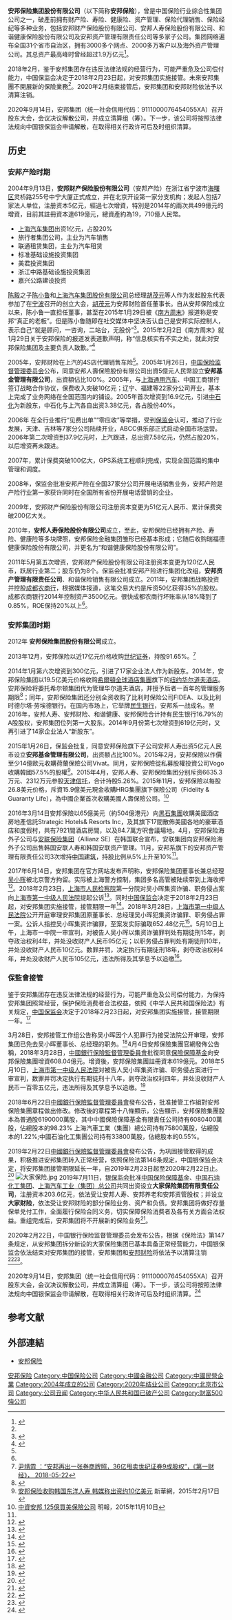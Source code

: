 {{Infobox_Company |
  company_name_zh = 安邦保险集团股份有限公司 |
  company_name = 安邦保险集团股份有限公司 |
  company_logo = |
  company_type = [[民營企業|民營企業]] |
  foundation = 2004年 |
  defunct = 2020年|
  fate = 因经营问题清算|
  location ={{CHN}}[[北京|北京]][[建国门外大街|建国门外大街]]6号|
  industry = [[金融|金融]]（[[保險|保險]]為主）|
  chairman = [[胡茂元|胡茂元]] | 
  CEO = [[吴小晖|吴小晖]] |
  sales =  |
  profit =  |
  asset = |
  market_value = |
  num_employees = |
  revenue = |
  products = |
  major_shareholder= [[中国保险保障基金有限责任公司|中国保险保障基金有限责任公司]]（98.23%）|
  homepage = [http://www.anbanggroup.com/ 安邦保险]
}}
{{CSS image crop
|Image         = 楼 - panoramio.jpg
|bSize         = 400
|cWidth        = 250
|cHeight       = 150
|Description   = 2009年12月30日的安邦保险。
}}

'''安邦保险集团股份有限公司'''（以下简称'''安邦保险'''），曾是中国保险行业综合性集团公司之一，破產前拥有财产险、寿险、健康险、资产管理、保险代理销售、保险经纪等多种业务，包括安邦财产保险股份有限公司、安邦人寿保险股份有限公司、和谐健康保险股份有限公司及安邦资产管理有限责任公司等多家子公司。集团网络遍布全国31个省市自治区，拥有3000多个网点、2000多万客户以及海外资产管理公司。其总资产最高峰时曾经超过1.9万亿元<ref name="a">{{Cite news|url=http://www.ceweekly.cn/2017/0505/189964.shtml|title=安邦人寿保险三个月内被禁申报新产品-揭秘安邦帝国|author=李永华|date=2017-05-05|work=经济网-中国经济周刊|accessdate=2017-05-08}}{{dead link|date=2017年12月 |bot=InternetArchiveBot |fix-attempted=yes }}</ref>。

2018年2月，鉴于安邦集团存在违反法律法规的经营行为，可能严重危及公司偿付能力，中国保监会决定于2018年2月23日起，对安邦集团实施接管。未來安邦集團不開展新的保險業務<ref name="wei"/>。2020年2月结束接管后，安邦集团和安邦财险依法予以清算注销。

2020年9月14日，安邦集团（统一社会信用代码：9111000076454055XA）召开股东大会，会议决议解散公司，并成立清算组（筹）。下一步，该公司将按照法律法规向中国银保监会申请解散，在取得相关行政许可后及时组织清算。

==历史==

=== 安邦产险时期 ===
2004年9月13日，'''安邦财产保险股份有限公司'''（安邦产险）在浙江省宁波市[[海曙区|海曙区]]灵桥路255号中宁大厦正式成立，并在北京开设第一家分支机构；发起人包括7家法人单位，注册资本5亿元，經過七次增資，特別是2014年的兩次共499億元的增資，目前其註冊資本達619億元，總資產約為19，710億人民幣。
* [[上海汽车集团|上海汽车集团]]出资1亿元，占股20%
* 旅行者集团公司，主业为汽车销售 
* 联通租赁集团，主业为汽车租赁
* 标准基础设施投资集团
* 美君投资集团
* 浙江中路基础设施投资集团
* 嘉兴公路建设投资

[[陈毅|陈毅]]之子[[陈小鲁|陈小鲁]]和[[上海汽车集团股份有限公司|上海汽车集团股份有限公司]]总经理[[胡茂元|胡茂元]]等人作为发起股东代表参加了在[[宁波|宁波]]召开的创立大会，[[胡茂元|胡茂元]]为安邦财险首任董事长。自从安邦保险成立以来，陈小鲁一直担任董事，甚至在2015年1月29日被《[[南方周末|南方周末]]》报道称是安邦“真正的老板”。但是陈小鲁随即在社交媒体中坚决否认自己是安邦实际控制人，表示自己“就是顾问，一咨询，二站台，无股份”<ref>{{Cite web|url=http://finance.sina.com.cn/stock/s/20150130/090221436134.shtml|title=陈毅之子陈小鲁回应：我不是安邦实际控制人|author=|date=2015-01-30|publisher=新浪|language=|accessdate=|quote=|archive-date=2018-03-03|archive-url=https://web.archive.org/web/20180303213859/http://finance.sina.com.cn/stock/s/20150130/090221436134.shtml|dead-url=no}}</ref>。2015年2月2日《南方周末》就1月29日关于安邦保险的报道发表道歉声明，称“信息核实有不实之处，就此对安邦保险集团及主要负责人致歉。”<ref>{{Cite web|url =http://finance.ifeng.com/a/20150202/13474933_0.shtml|title =南方周末就安邦保险报道道歉 称有不实之处|author =|date =2015-02-02|publisher =凤凰网|language =|accessdate =|quote =|archive-date =2018-03-03|archive-url =https://web.archive.org/web/20180303051958/http://finance.ifeng.com/a/20150202/13474933_0.shtml|dead-url =no}}</ref>

2005年，安邦财险在上汽的4S店代理销售车险<ref name="a" />。2005年1月26日，[[中国保险监督管理委员会|中国保险监督管理委员会]]公布，同意安邦人壽保險股份有限公司出資5億元人民幣設立'''安邦基金管理有限公司'''，出資額佔比100%。2005年，与[[上海通用汽车|上海通用汽车]]、中国工商银行签订战略合作协议，保费收入突破10亿元；辽宁、福建等22家分公司开业，基本上完成了业务网络在全国范围内的铺设。2005年首次增资到16.9亿元，引进[[中石化|中石化]]为新股东，中石化与上汽各自出资3.38亿元，各占股份40%。  

2006年 在全行业推行“见费出单”“零应收”等举措，受到[[保监会|保监会]]认可，推动了行业发展，天津、吉林等7家分公司陆续开业，ABCC俱乐部正式启动全国市场运营。2006年第二次增资到37.9亿元时，上汽跟进，总出资7.58亿元，仍然占股20%，以后增资再未跟进。

2007年，累计保费突破100亿大，GPS系统工程顺利完成，实现全国范围的集中管理和调度。

2008年，保监会批准安邦产险在全国37家分公司开展电话销售业务，安邦产险是产险行业第一家获许同时在全国所有省份开展电话营销的企业。

2009年，安邦财产保险股份有限公司注册资本变更为51亿元人民币、累计保费突破200亿大关。

2010年，'''安邦人寿保险股份有限公司'''成立，至此，安邦保险已经拥有产险、寿险、健康险等多块牌照，安邦保险金融集团雏形已经基本形成；它随后收购瑞福德健康保险股份有限公司，并更名为“和谐健康保险股份有限公司”。

2011年5月第五次增资，安邦财产保险股份有限公司注册资本变更为120亿人民币，跃居行业第二；股东仍为8个。保监会批准安邦产险进行集团化改组，'''安邦资产管理有限责任公司'''、和谐保险销售有限公司成立。2011年，安邦集团战略投资并控股[[成都农商银行|成都农商行]]，根据媒体报道，这笔交易大约是斥资50亿获得35%的股权。成都农商银行2014年控制资产3500亿元。很快成都农商行坏账率从18%降到了0.85%，ROE保持20%以上<ref name="a" />。

=== 安邦集团时期 ===
2012年 '''安邦保险集团股份有限公司'''成立。

2013年12月，安邦保险以近17亿元价格收购[[世纪证券|世纪证券]]，持股91.65%。<ref>[https://www.yicai.com/news/5425140.html  尹靖霏 ：“安邦再出一张券商牌照，36亿甩卖世纪证券9成股权”，《第一财经》， 2018-05-22]</ref>

2014年1月第六次增资到300亿元，引进了17家企业法人作为新股东。2014年，安邦保险集团以19.5亿美元价格收购[[希爾頓全球酒店集團|希爾頓全球酒店集團]]旗下的[[纽约华尔道夫酒店|纽约华尔道夫酒店]]。安邦保险将委托希尔顿集团代为管理华尔道夫酒店，并授予后者一百年的管理服务期限<ref>{{Cite web |url=http://news.xinhuanet.com/fortune/2014-10/08/c_127071005.htm |title=安邦保险120亿人民币收购希尔顿旗下酒店 |accessdate=2014-10-08 |archive-date=2014-10-19 |archive-url=https://web.archive.org/web/20141019192639/http://news.xinhuanet.com/fortune/2014-10/08/c_127071005.htm |dead-url=no }}</ref>；同年，安邦保险集团还分别全资收购了比利时保险公司FIDEA、以及比利时德尔塔·劳埃德银行。在国内市场上，它举牌[[民生银行|民生银行]]，安邦系一战成名。至2016年，安邦人寿、安邦财险、和谐健康、安邦保险合计持有民生银行16.79%的A股股权，安邦集团位列第一大股东。2014年9月份第七次增资到619亿元时，又再引进了14家企业法人“新股东”。

2015年1月26日，保监会批复，同意安邦保险旗下子公司安邦人寿出资5亿元人民币设立'''安邦基金管理有限公司'''，出资额占比100%。2015年2月，安邦保險以作價至少14億歐元收購荷蘭保險公司Vivat。同月，安邦保險從私募股權投資公司Vogo收購韓國{{le|東洋人壽|Tongyang Group}}57.5%的股權<ref>[http://news.xinhuanet.com/fortune/2015-02/17/c_127506129.htm 安邦保险收购韩国东洋人寿 韩媒称出资约10亿美元] {{Wayback|url=http://news.xinhuanet.com/fortune/2015-02/17/c_127506129.htm |date=20150219210100 }} 新華網，2015年2月17日</ref>。2015年4月，安邦人寿、安邦保险集团分别斥资6635.3万元、2312万元参股[[天津信托|天津信托]]，合计持股5.26%。2015年11月，安邦保險以每股26.8美元价格，斥資15.9億美元現金收購HRG集團旗下保險公司{{le|美國信保人壽|Fidelity & Guaranty Life}}（Fidelity & Guaranty Life），為中國企業首次收購美國人壽保險公司。<ref>[http://www.mpfinance.com/htm/finance/20151110/news/ad_adc1.htm 中資安邦 125億買美保險公司] {{Wayback|url=http://www.mpfinance.com/htm/finance/20151110/news/ad_adc1.htm |date=20160304084027 }} 明報，2015年11月10日</ref>

2016年3月14日安邦保險以65億美元（約504億港元）向[[黑石集團|黑石集團]]收購美國酒店房地產信託Strategic Hotels& Resorts Inc，及其旗下17間散佈美國各地的豪華酒店和度假村，共有7921間酒店房間，以及84.7萬方呎會議場地。4月，安邦保险海外子公司与[[安聯保險|安联保险集团]]（Allianz SE）在韩国联合宣布，安联集团向安邦保险海外子公司出售韩国安联人寿和韩国安联资产管理。11月，安邦系旗下的安邦资产管理有限责任公司3次增持[[中国建筑|中国建筑]]，持股比例从5%上升至10%<ref name="a" />。

2017年6月14日，安邦集团在官方网站发布声明称，安邦保险集团董事长兼总经理[[吴小晖|吴小晖]]被北京警方拘留。实际被上海警方控制，集团多名高管被陆续带到上海收押<ref>{{Cite news|url=https://cn.nytimes.com/business/20170614/insurance-china-anbang/en-us/|title=Chairman of Chinese Firm Who Tried to Forge Ties With Jared Kushner Is Detained|date=2017-06-14|newspaper=纽约时报中文网|accessdate=2018-05-10|archive-date=2018-10-11|archive-url=https://web.archive.org/web/20181011205211/https://cn.nytimes.com/business/20170614/insurance-china-anbang/en-us/|dead-url=yes}}</ref>。2018年2月23日，[[上海市人民检察院|上海市人民检察院]]第一分院对吴小晖集资诈骗、职务侵占案向[[上海市第一中级人民法院|上海市第一中级人民法院]]提起公诉<ref>{{cite web|url=http://www.thepaper.cn/newsDetail_forward_2006256|title=上海市检察一分院对安邦原董事长吴小晖涉集资诈骗案提起公诉|accessdate=2018-02-23|date=2018-02-23|publisher=澎湃新闻|archive-date=2018-02-23|archive-url=https://web.archive.org/web/20180223232334/http://www.thepaper.cn/newsDetail_forward_2006256|dead-url=no}}</ref>。同时[[中国保监会|中国保监会]]决定于2018年2月23日起，对安邦集团实施接管，接管期限一年<ref>{{cite web|url=http://www.thepaper.cn/newsDetail_forward_2006113|title=保监会对安邦集团实施接管：接管期限一年，保持民营性质不变|publisher=澎湃新闻|accessdate=2018-02-23|archive-date=2018-02-23|archive-url=https://web.archive.org/web/20180223232337/http://www.thepaper.cn/newsDetail_forward_2006113|dead-url=no}}</ref>。2018年3月28日，[[上海市第一中级人民法院|上海市第一中级人民法院]]公开开庭审理安邦集团原董事长、总经理吴小晖犯集资诈骗罪、职务侵占罪一案。公诉人指控吴小晖集资诈骗罪，至案发实际骗取652.48亿元<ref>{{cite web|url=http://news.ifeng.com/a/20180328/57122598_0.shtml|title=吴小晖案今日上午开庭审理|accessdate=2018-03-28|date=2018-03-28|publisher=凤凰网|archive-date=2018-03-28|archive-url=https://web.archive.org/web/20180328042921/http://news.ifeng.com/a/20180328/57122598_0.shtml|dead-url=no}}</ref>。5月10日上午，上海市一中院一审宣判，对被告人吴小晖以集资诈骗罪判处有期徒刑15年，剥夺政治权利4年，并处没收财产人民币95亿元；以职务侵占罪判处有期徒刑10年，并处没收财产人民币10亿元。数罪并罚，决定执行有期徒刑18年，剥夺政治权利4年，并处没收财产人民币105亿元，违法所得及其孳息予以追缴<ref>{{cite web|url=http://finance.caixin.com/2018-05-10/101246874.html|title=集资诈骗与职务侵占两宗罪 安邦吴小晖获刑18年|accessdate=2018-05-10|date=2018-05-10|publisher=财新网|archive-date=2018-05-10|archive-url=https://web.archive.org/web/20180510092115/http://finance.caixin.com/2018-05-10/101246874.html|dead-url=no}}</ref>。

=== 保監會接管 ===
鉴于安邦集团存在违反法律法规的经营行为，可能严重危及公司偿付能力，为保持安邦集团照常经营，保护保险消费者合法权益，依照《中华人民共和国保险法》有关规定，[[中国保监会|中国保监会]]决定于2018年2月23日起，对安邦集团实施接管，接管期限一年。<ref>{{cite news|url=http://www.881903.com/Page/ZH-TW/newsdetail.aspx?ItemId=994150&csid=261_341|title=中保監接管安邦保險為期一年|date=2018-02-23|work=商業電台即時新聞}}{{Dead link}}</ref>

3月28日，安邦接管工作组公告称吴小晖因个人犯罪行为接受法院公开审理，安邦集团已免去吴小晖董事长、总经理的职务。<ref>{{cite news|title=获刑18年，没收财产105亿！安邦保险原董事长吴小晖宣判，看其如何11亿撬动万亿保险集团|url=http://www.nbd.com.cn/articles/2018-05-10/1215834.html|accessdate=2021-11-08|work=每经网|archive-date=2021-11-08|archive-url=https://web.archive.org/web/20211108214415/http://www.nbd.com.cn/articles/2018-05-10/1215834.html|dead-url=no}}</ref>4月4日安邦保險集團官網發佈公告稱，2018年3月28日，[[中國銀行保險監督管理委員會|中國銀行保險監督管理委員會]]批復同意[[保險保障基金|保險保障基金]]向安邦保險集團增資608.04億元。增資後，安邦保險集團註冊資本619億元。2018年5月10日，[[上海市第一中级人民法院|上海市第一中级人民法院]]对被告人吴小晖集资诈骗、职务侵占案进行一审宣判，数罪并罚决定执行有期徒刑十八年，剥夺政治权利四年，并处没收财产人民币一百零五亿元，违法所得及其孳息予以追缴。<ref>{{cite news |title=吴小晖集资诈骗、职务侵占案一审公开宣判-新华网 |url=http://www.xinhuanet.com/2018-05/10/c_1122811094.htm |accessdate=2021-11-08 |work=新华网 |archive-date=2020-08-05 |archive-url=https://web.archive.org/web/20200805182259/http://www.xinhuanet.com/2018-05/10/c_1122811094.htm |dead-url=no }}</ref>

2018年6月22日[[中國銀行保險監督管理委員會|中國銀行保險監督管理委員會]]發布公告，批准接管工作組對安邦保險集團章程做出修改。修改後的章程第十八條顯示，公告顯示，安邦保險集團股本為普通股6190000萬股，其中中國保險保障基金有限責任公司持有6080400萬股，佔總股本的98.23% 上海汽車工業（集團）總公司持有75800萬股，佔總股本的1.22%;中國石油化工集團公司持有33800萬股，佔總股本的0.55%。

2019年2月22日[[中國銀行保險監督管理委員會|中國銀行保險監督管理委員會]]發布公告，为巩固接管取得的成果，积极推进安邦集团转入正常经营，依照保险法第146条规定，中国银保监会决定，将安邦集团接管期限延长一年，自2019年2月23日起至2020年2月22日止。<ref>{{cite news|url=http://www.cbrc.gov.cn/chinese/newShouDoc/C8890CA68C2E4819B3414E04F3701488.html|title=中国银保监会关于对安邦保险集团股份有限公司依法延长接管期限的公告|date=2019-02-22|work=中国银保监会|access-date=2019-02-22|archive-url=https://web.archive.org/web/20190222152338/http://www.cbrc.gov.cn/chinese/newShouDoc/C8890CA68C2E4819B3414E04F3701488.html|archive-date=2019-02-22|dead-url=yes}}</ref>
[[File:大家保险.jpg|thumb]]
2019年7月11日，[[银保监会|银保监会]]批准[[中国保险保障基金|中国保险保障基金]]、[[中国石油化工集团|中国石油化工集团]]、[[上海汽车工业（集团）总公司|上海汽车工业（集团）总公司]]共同出资设立'''大家保险集团有限责任公司'''，注册资本203.6亿元，依法受让安邦人寿、安邦养老和安邦资管股权；并设立'''大家财险'''，依法受让安邦财险的部分保险业务、资产和负债。安邦集团将做好存量保单兑付工作，全面履行保险合同义务，切实保障保险消费者及各有关方面合法权益。重组完成后，安邦集团将不开展新的保险业务<ref name="wei">{{Cite web |url=http://jingji.cctv.com/2019/07/11/ARTIGh4ua6X2gcpRCqWhYB19190711.shtml |title=银保监会：安邦集团风险处置取得阶段性成果 |accessdate=2019-07-11 |archive-date=2019-07-11 |archive-url=https://web.archive.org/web/20190711153745/http://jingji.cctv.com/2019/07/11/ARTIGh4ua6X2gcpRCqWhYB19190711.shtml |dead-url=no }}</ref>。

2020年2月22日，中国银行保险监督管理委员会发布公告，根据《保险法》第147条规定，从安邦集团拆分新设的大家保险集团已基本具备正常经营能力，中国银保监会依法结束对安邦集团的接管，安邦集团和[[安邦财险|安邦财险]]将依法予以清算注销<ref>{{cite news|url=http://www.bjnews.com.cn/finance/2020/02/22/693545.html|title=银保监结束对安邦集团接管,将推动大家保险保持民营性质|date=2020-02-22|work=新京报|accessdate=2020-02-22|archive-date=2020-02-22|archive-url=https://web.archive.org/web/20200222135415/http://www.bjnews.com.cn/finance/2020/02/22/693545.html|dead-url=no}}</ref><ref>{{cite news |title=银保监会依法结束对安邦集团的接管-新华网 |url=http://www.xinhuanet.com/fortune/2020-02/22/c_1125612670.htm |accessdate=2021-11-08 |work=新华网 |archive-date=2020-11-24 |archive-url=https://web.archive.org/web/20201124185048/http://www.xinhuanet.com/fortune/2020-02/22/c_1125612670.htm |dead-url=no }}</ref>。

2020年9月14日，安邦集团（统一社会信用代码：9111000076454055XA）召开股东大会，会议决议解散公司，并成立清算组（筹）。下一步，该公司将按照法律法规向中国银保监会申请解散，在取得相关行政许可后及时组织清算。<ref>{{cite news |title=安邦保险集团股份有限公司拟解散并清算_中国经济网——国家经济门户 |url=http://finance.ce.cn/insurance1/scrollnews/202009/14/t20200914_35740318.shtml |accessdate=2021-11-08 |work=中国经济网 |archive-date=2021-11-09 |archive-url=https://web.archive.org/web/20211109054332/http://finance.ce.cn/insurance1/scrollnews/202009/14/t20200914_35740318.shtml |dead-url=no }}</ref>

== 参考文献 ==
{{Reflist|2}}

== 外部連結 ==
* [http://www.anbanggroup.com/ 安邦保险]{{Wayback|url=http://www.anbanggroup.com/ |date=20141014185519 }}

{{中国保险业}}
{{Authority control}}
[[Category:安邦保险|]]
[[Category:中国保险公司|Category:中国保险公司]]
[[Category:中國金融公司|Category:中國金融公司]]
[[Category:中國民營企業|Category:中國民營企業]]
[[Category:2004年成立的公司|Category:2004年成立的公司]]
[[Category:2020年结业公司|Category:2020年结业公司]]
[[Category:北京市公司|Category:北京市公司]]
[[Category:公司丑闻|Category:公司丑闻]]
[[Category:中华人民共和国已破产公司|Category:中华人民共和国已破产公司]]
[[Category:財富500強公司|Category:財富500強公司]]